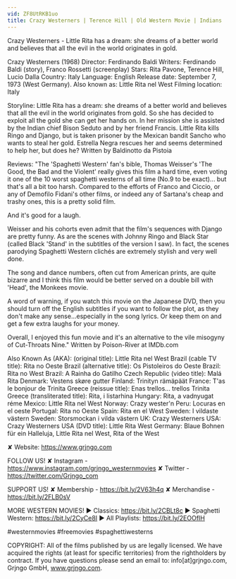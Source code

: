 ```yaml
---
vid: ZF8UtRKB1uo
title: Crazy Westerners | Terence Hill | Old Western Movie | Indians
---
```


Crazy Westerners - Little Rita has a dream: she dreams of a better world and believes that all the evil in the world originates in gold.

Crazy Westerners (1968)
Director: Ferdinando Baldi
Writers: Ferdinando Baldi (story), Franco Rossetti (screenplay)
Stars: Rita Pavone, Terence Hill, Lucio Dalla
Country: Italy
Language: English
Release date: September 7, 1973 (West Germany). 
Also known as: Little Rita nel West 
Filming location: Italy 

Storyline:
Little Rita has a dream: she dreams of a better world and believes that all the evil in the world originates from gold. So she has decided to exploit all the gold she can get her hands on. In her mission she is assisted by the Indian chief Bison Seduto and by her friend Francis. Little Rita kills Ringo and Django, but is taken prisoner by the Mexican bandit Sancho who wants to steal her gold. Estrella Negra rescues her and seems determined to help her, but does he? Written by Baldinotto da Pistoia

Reviews: 
"The 'Spaghetti Western' fan's bible, Thomas Weisser's 'The Good, the Bad and the Violent' really gives this film a hard time, even voting it one of the 10 worst spaghetti westerns of all time (No.9 to be exact)... but that's all a bit too harsh. Compared to the efforts of Franco and Ciccio, or any of Demofilo Fidani's other films, or indeed any of Sartana's cheap and trashy ones, this is a pretty solid film.

And it's good for a laugh.

Weisser and his cohorts even admit that the film's sequences with Django are pretty funny. As are the scenes with Johnny Ringo and Black Star (called Black 'Stand' in the subtitles of the version I saw). In fact, the scenes parodying Spaghetti Western clichés are extremely stylish and very well done.

The song and dance numbers, often cut from American prints, are quite bizarre and I think this film would be better served on a double bill with 'Head', the Monkees movie.

A word of warning, if you watch this movie on the Japanese DVD, then you should turn off the English subtitles if you want to follow the plot, as they don't make any sense...especially in the song lyrics. Or keep them on and get a few extra laughs for your money.

Overall, I enjoyed this fun movie and it's an alternative to the vile misogyny of Cut-Throats Nine." Written by Poison-River at IMDb.com

Also Known As (AKA):
(original title): Little Rita nel West
Brazil (cable TV title): Rita no Oeste
Brazil (alternative title): Os Pistoleiros do Oeste
Brazil: Rita no West
Brazil: A Rainha do Gatilho
Czech Republic (video title): Malá Rita
Denmark: Vestens skøre gutter
Finland: Trinityn rämäpäät
France: T'as le bonjour de Trinita
Greece (reissue title): Enas trellos... trellos Trinita
Greece (transliterated title): Rita, i listarhina
Hungary: Rita, a vadnyugat réme
Mexico: Little Rita nel West
Norway: Crazy wester'n
Peru: Locuras en el oeste
Portugal: Rita no Oeste
Spain: Rita en el West
Sweden: I vildaste västern
Sweden: Storsmockan i vilda västern
UK: Crazy Westerners
USA: Crazy Westerners
USA (DVD title): Little Rita
West Germany: Blaue Bohnen für ein Halleluja, Little Rita nel West, Rita of the West

✘ Website: https://www.grjngo.com

FOLLOW US!
✘ Instagram - https://www.instagram.com/grjngo_westernmovies
✘ Twitter - https://twitter.com/Grjngo_com

SUPPORT US!
✘ Membership - https://bit.ly/2V63h4q
✘ Merchandise - https://bit.ly/2FLB0sV

MORE WESTERN MOVIES! 
► Classics: https://bit.ly/2CBLt8c 
► Spaghetti Western: https://bit.ly/2CyCe8I 
► All Playlists: https://bit.ly/2EOOfIH 

#westernmovies #freemovies #spaghettiwesterns

COPYRIGHT: All of the films published by us are legally licensed. We have acquired the rights (at least for specific territories) from the rightholders by contract. If you have questions please send an email to: info[at]grjngo.com, Grjngo GmbH, www.grjngo.com.
